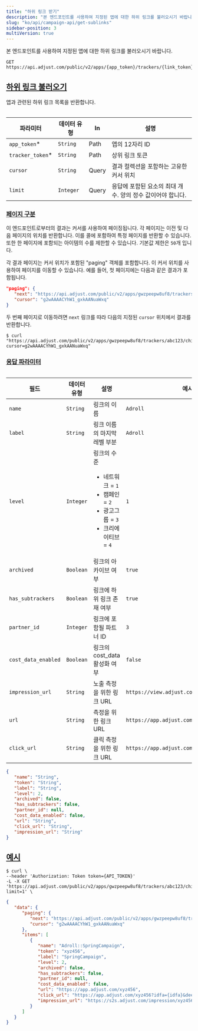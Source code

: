 ```yaml
---
title: "하위 링크 받기"
description: "본 엔드포인트를 사용하여 지정된 앱에 대한 하위 링크를 불러오시기 바랍니다."
slug: "ko/api/campaign-api/get-sublinks"
sidebar-position: 3
multiVersion: true
---
```


본 엔드포인트를 사용하여 지정된 앱에 대한 하위 링크를 불러오시기 바랍니다.

<CodeBlock title="엔드포인트" highlight="v2/apps/{app_token}/trackers/{link_token}/children">

```http
GET https://api.adjust.com/public/v2/apps/{app_token}/trackers/{link_token}/children
```

</CodeBlock>

## [하위 링크 불러오기](fetch-sublinks)

앱과 관련된 하위 링크 목록을 반환합니다.

<Table>

| 파라미터          | 데이터 유형 | In    | 설명                                                       |
| ----------------- | ----------- | ----- | ---------------------------------------------------------- |
| `app_token`\*     | `String`    | Path  | 앱의 12자리 ID                                             |
| `tracker_token`\* | `String`    | Path  | 상위 링크 토큰                                             |
| `cursor`          | `String`    | Query | 결과 컬렉션을 포함하는 고유한 커서 위치                    |
| `limit`           | `Integer`   | Query | 응답에 포함된 요소의 최대 개수. 양의 정수 값이어야 합니다. |

</Table>

### [페이지 구분](pagination)

이 엔드포인트로부터의 결과는 커서를 사용하여 페이징됩니다. 각 페이지는 이전 및 다음 페이지의 위치를 반환합니다. 이를 콜에 포함하여 특정 페이지를 반환할 수 있습니다. 또한 한 페이지에 포함되는 아이템의 수를 제한할 수 있습니다. 기본값 제한은 `50`개 입니다.

각 결과 페이지는 커서 위치가 포함된 "paging" 객체를 포함합니다. 이 커서 위치를 사용하여 페이지를 이동할 수 있습니다. 예를 들어, 첫 페이지에는 다음과 같은 결과가 포함됩니다.

<CodeBlock title="페이징 처리 플로우 예시:">

```json
"paging": {
   "next": "https://api.adjust.com/public/v2/apps/gwzpeepw8uf8/trackers/abc123/children?cursor=g2wAAAACYhW1_gxkAANuaWxq",
   "cursor": "g2wAAAACYhW1_gxkAANuaWxq"
}
```

</CodeBlock>

두 번째 페이지로 이동하려면 `next` 링크를 따라 다음의 지정된 `cursor` 위치에서 결과를 반환합니다.

<CodeBlock title="cURL" highlight="cursor=g2wAAAACYhW1_gxkAANuaWxq">

```console
$ curl "https://api.adjust.com/public/v2/apps/gwzpeepw8uf8/trackers/abc123/children?cursor=g2wAAAACYhW1_gxkAANuaWxq"
```

</CodeBlock>

### [응답 파라미터](response-parameters)

<Table search>

| 필드                | 데이터 유형 | 설명                                                                                                                    | 예시                                        |
| ------------------- | ----------- | ----------------------------------------------------------------------------------------------------------------------- | ------------------------------------------- |
| `name`              | `String`    | 링크의 이름                                                                                                             | `Adroll`                                    |
| `label`             | `String`    | 링크 이름의 마지막 레벨 부분                                                                                            | `Adroll`                                    |
| `level`             | `Integer`   | 링크의 수준<br/><ul><li>네트워크 = `1`</li><li>캠페인 = `2`</li><li>광고그룹 = `3`</li><li>크리에이티브 = `4`</li></ul> | `1`                                         |
| `archived`          | `Boolean`   | 링크의 아카이브 여부                                                                                                    | `true`                                      |
| `has_subtrackers`   | `Boolean`   | 링크에 하위 링크 존재 여부                                                                                              | `true`                                      |
| `partner_id`        | `Integer`   | 링크에 포함될 파트너 ID                                                                                                 | `3`                                         |
| `cost_data_enabled` | `Boolean`   | 링크의 cost_data 활성화 여부                                                                                            | `false`                                     |
| `impression_url`    | `String`    | 노출 측정을 위한 링크 URL                                                                                               | `https://view.adjust.com/impression/abc123` |
| `url`               | `String`    | 측정을 위한 링크 URL                                                                                                    | `https://app.adjust.com/abc123`             |
| `click_url`         | `String`    | 클릭 측정을 위한 링크 URL                                                                                               | `https://app.adjust.com/abc123`             |

</Table>
<CodeBlock title="응답 형식">

```json
{
   "name": "String",
   "token": "String",
   "label": "String",
   "level": 2,
   "archived": false,
   "has_subtrackers": false,
   "partner_id": null,
   "cost_data_enabled": false,
   "url": "String",
   "click_url": "String",
   "impression_url": "String"
}
```

</CodeBlock>

## [예시](example)

<CodeBlock title="cURL" highlight="gwzpeepw8uf8, abc123">

```console
$ curl \
--header 'Authorization: Token token={API_TOKEN}'
-L -X GET 'https://api.adjust.com/public/v2/apps/gwzpeepw8uf8/trackers/abc123/children?limit=1' \
```

</CodeBlock>
<CodeBlock title="성공적인 응답">

```json
{
   "data": {
      "paging": {
         "next": "https://api.adjust.com/public/v2/apps/gwzpeepw8uf8/trackers/abc123/children?cursor=g2wAAAACYhW1_gxkAANuaWxq&limit=1",
         "cursor": "g2wAAAACYhW1_gxkAANuaWxq"
      },
      "items": [
         {
            "name": "Adroll::SpringCampaign",
            "token": "xyz456",
            "label": "SpringCampaign",
            "level": 2,
            "archived": false,
            "has_subtrackers": false,
            "partner_id": null,
            "cost_data_enabled": false,
            "url": "https://app.adjust.com/xyz456",
            "click_url": "https://app.adjust.com/xyz456?idfa={idfa}&deeplink=http%3A%2F%2Fa.b%2Fc%3Fd%3D1%26e%3D%%MACROS%%",
            "impression_url": "https://s2s.adjust.com/impression/xyz456?idfa={idfa}&s2s=1"
         }
      ]
   }
}
```

</CodeBlock>

